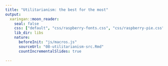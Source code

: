 ```yaml
---
title: "Utilitarianism: the best for the most"
output:
  xaringan::moon_reader:
    seal: false
    css: ["default", "css/raspberry-fonts.css", "css/raspberry-pie.css"]
    lib_dir: libs
    nature:
      beforeInit: "js/macros.js" 
      sourceUrl: "08-utilitarianism-src.Rmd"
      countIncrementalSlides: true
    
---
```

